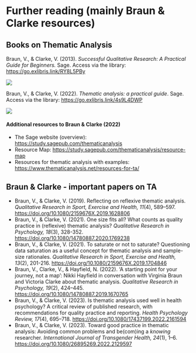 # Further reading (mainly Braun & Clarke resources)

## Books on Thematic Analysis {.unnumbered}

Braun, V., & Clarke, V. (2013). *Successful Qualitative Research: A Practical Guide for Beginners.* Sage.
Access via the library: [https://go.exlibris.link/RY8L5PBy](https://go.exlibris.link/RY8L5PBy){target="_blank"}

::: {.small_right}
<img src="images/BC_2013.jpg"/>
:::


Braun, V., & Clarke, V. (2022). *Thematic analysis: a practical guide*. Sage.
Access via the library: [https://go.exlibris.link/4s9L4DWP](https://go.exlibris.link/4s9L4DWP){target="_blank"}

::: {.small_right}
<img src="images/BC_2022.jpg"/>
:::


#### Additional resources to Braun & Clarke (2022) {.unnumbered}

* The Sage website (overview): [https://study.sagepub.com/thematicanalysis](https://study.sagepub.com/thematicanalysis){target="_blank"}
* Resource Map: [https://study.sagepub.com/thematicanalysis/resource-map](https://study.sagepub.com/thematicanalysis/resource-map){target="_blank"}
* Resources for thematic analysis with examples: [https://www.thematicanalysis.net/resources-for-ta/](https://www.thematicanalysis.net/resources-for-ta/){target="_blank"}



## Braun & Clarke - important papers on TA {.unnumbered}

* Braun, V., & Clarke, V. (2019). Reflecting on reflexive thematic analysis. *Qualitative Research in Sport, Exercise and Health, 11*(4), 589–597. [https://doi.org/10.1080/2159676X.2019.1628806](https://doi.org/10.1080/2159676X.2019.1628806){target="_blank"}
* Braun, V., & Clarke, V. (2021). One size fits all? What counts as quality practice in (reflexive) thematic analysis? *Qualitative Research in Psychology, 18*(3), 328-352. [https://doi.org/10.1080/14780887.2020.1769238](https://doi.org/10.1080/14780887.2020.1769238 ){target="_blank"}
* Braun, V., & Clarke, V. (2021). To saturate or not to saturate? Questioning data saturation as a useful concept for thematic analysis and sample-size rationales. *Qualitative Research in Sport, Exercise and Health, 13*(2), 201-216. [https://doi.org/10.1080/2159676X.2019.1704846](https://doi.org/10.1080/2159676X.2019.1704846){target="_blank"}
* Braun, V., Clarke, V., & Hayfield, N. (2022). ‘A starting point for your journey, not a map’: Nikki Hayfield in conversation with Virginia Braun and Victoria Clarke about thematic analysis. *Qualitative Research in Psychology, 19*(2), 424–445. [https://doi.org/10.1080/14780887.2019.1670765](https://doi.org/10.1080/14780887.2019.1670765){target="_blank"}
* Braun, V., & Clarke, V. (2023). Is thematic analysis used well in health psychology? A critical review of published research, with recommendations for quality practice and reporting. *Health Psychology Review, 17*(4), 695–718. [https://doi.org/10.1080/17437199.2022.2161594](https://doi.org/10.1080/17437199.2022.2161594){target="_blank"}
* Braun, V., & Clarke, V. (2023). Toward good practice in thematic analysis: Avoiding common problems and be(com)ing a *knowing* researcher. *International Journal of Transgender Health, 24*(1), 1–6. [https://doi.org/10.1080/26895269.2022.2129597](https://doi.org/10.1080/26895269.2022.2129597){target="_blank"}

